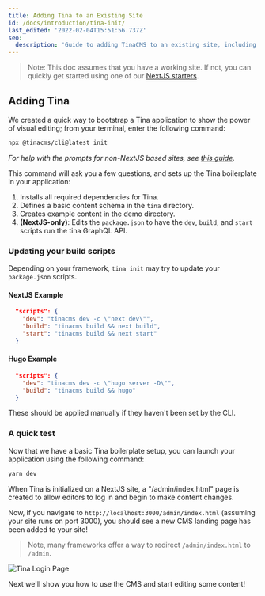 ```yaml
---
title: Adding Tina to an Existing Site
id: /docs/introduction/tina-init/
last_edited: '2022-02-04T15:51:56.737Z'
seo:
  description: 'Guide to adding TinaCMS to an existing site, including setup instructions and CLI commands for integration.'
---
```


> Note: This doc assumes that you have a working site. If not, you can quickly get started using one of our [NextJS starters](/docs/introduction/using-starter/).

## Adding Tina

We created a quick way to bootstrap a Tina application to show the power of visual editing; from your terminal, enter the following command:

```bash
npx @tinacms/cli@latest init
```

_For help with the prompts for non-NextJS based sites, see [this guide](/docs/frameworks/other/)._

This command will ask you a few questions, and sets up the Tina boilerplate in your application:

1. Installs all required dependencies for Tina.
2. Defines a basic content schema in the `tina` directory.
3. Creates example content in the demo directory.
4. **(NextJS-only)**: Edits the `package.json` to have the `dev`, `build`, and `start` scripts run the tina GraphQL API.

### Updating your build scripts

Depending on your framework, `tina init` may try to update your `package.json` scripts.

#### NextJS Example

```json
  "scripts": {
    "dev": "tinacms dev -c \"next dev\"",
    "build": "tinacms build && next build",
    "start": "tinacms build && next start"
  }
```

#### Hugo Example

```json
  "scripts": {
    "dev": "tinacms dev -c \"hugo server -D\"",
    "build": "tinacms build && hugo"
  }
```

These should be applied manually if they haven't been set by the CLI.

### A quick test

Now that we have a basic Tina boilerplate setup, you can launch your application using the following command:

```bash
yarn dev
```

When Tina is initialized on a NextJS site, a "/admin/index.html" page is created to allow editors to log in and begin to make content changes.

Now, if you navigate to `http://localhost:3000/admin/index.html` (assuming your site runs on port 3000), you should see a new CMS landing page has been added to your site!

> Note, many frameworks offer a way to redirect `/admin/index.html` to `/admin`.

![Tina Login Page](/img/tina-login.png)

Next we'll show you how to use the CMS and start editing some content!
